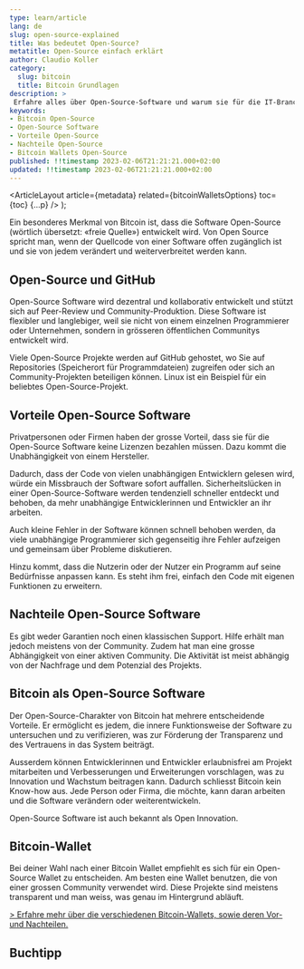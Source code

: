 ```yaml
---
type: learn/article
lang: de
slug: open-source-explained
title: Was bedeutet Open-Source?
metatitle: Open-Source einfach erklärt
author: Claudio Koller
category:
  slug: bitcoin
  title: Bitcoin Grundlagen
description: >
 Erfahre alles über Open-Source-Software und warum sie für die IT-Branche so wichtig ist. Dieser Artikel erklärt einfach und verständlich, was Open Source bedeutet, wie es funktioniert und welche Vorteile es bietet.
keywords:
- Bitcoin Open-Source
- Open-Source Software
- Vorteile Open-Source
- Nachteile Open-Source
- Bitcoin Wallets Open-Source
published: !!timestamp 2023-02-06T21:21:21.000+02:00
updated: !!timestamp 2023-02-06T21:21:21.000+02:00
---
```



  <ArticleLayout
    article={metadata}
    related={bitcoinWalletsOptions}
    toc={toc}
    {...p}
  />
);

Ein besonderes Merkmal von Bitcoin ist, dass die Software Open-Source (wörtlich übersetzt: «freie Quelle») entwickelt wird. Von Open Source spricht man, wenn der Quellcode von einer Software offen zugänglich ist und sie von jedem verändert und weiterverbreitet werden kann.

## Open-Source und GitHub

Open-Source Software wird dezentral und kollaborativ entwickelt und stützt sich auf Peer-Review und Community-Produktion. Diese Software ist flexibler und langlebiger, weil sie nicht von einem einzelnen Programmierer oder Unternehmen, sondern in grösseren öffentlichen Communitys entwickelt wird.

Viele Open-Source Projekte werden auf GitHub gehostet, wo Sie auf Repositories (Speicherort für Programmdateien) zugreifen oder sich an Community-Projekten beteiligen können. Linux ist ein Beispiel für ein beliebtes Open-Source-Projekt.

## Vorteile Open-Source Software

Privatpersonen oder Firmen haben der grosse Vorteil, dass sie für die Open-Source Software keine Lizenzen bezahlen müssen. Dazu kommt die Unabhängigkeit von einem Hersteller.

Dadurch, dass der Code von vielen unabhängigen Entwicklern gelesen wird, würde ein Missbrauch der Software sofort auffallen. Sicherheitslücken in einer Open-Source-Software werden tendenziell schneller entdeckt und behoben, da mehr unabhängige Entwicklerinnen und Entwickler an ihr arbeiten.

Auch kleine Fehler in der Software können schnell behoben werden, da viele unabhängige Programmierer sich gegenseitig ihre Fehler aufzeigen und gemeinsam über Probleme diskutieren.

Hinzu kommt, dass die Nutzerin oder der Nutzer ein Programm auf seine Bedürfnisse anpassen kann. Es steht ihm frei, einfach den Code mit eigenen Funktionen zu erweitern.

## Nachteile Open-Source Software

Es gibt weder Garantien noch einen klassischen Support. Hilfe erhält man jedoch meistens von der Community. Zudem hat man eine grosse Abhängigkeit von einer aktiven Community. Die Aktivität ist meist abhängig von der Nachfrage und dem Potenzial des Projekts.

## Bitcoin als Open-Source Software

Der Open-Source-Charakter von Bitcoin hat mehrere entscheidende Vorteile. Er ermöglicht es jedem, die innere Funktionsweise der Software zu untersuchen und zu verifizieren, was zur Förderung der Transparenz und des Vertrauens in das System beiträgt.

Ausserdem können Entwicklerinnen und Entwickler erlaubnisfrei am Projekt mitarbeiten und Verbesserungen und Erweiterungen vorschlagen, was zu Innovation und Wachstum beitragen kann. Dadurch schliesst Bitcoin kein Know-how aus. Jede Person oder Firma, die möchte, kann daran arbeiten und die Software verändern oder weiterentwickeln.

<Callout icon = "💡">
 Open-Source Software ist auch bekannt als Open Innovation.
</Callout>

## Bitcoin-Wallet

Bei deiner Wahl nach einer Bitcoin Wallet empfiehlt es sich für ein Open-Source Wallet zu entscheiden. Am besten eine Wallet benutzen, die von einer grossen Community verwendet wird. Diese Projekte sind meistens transparent und man weiss, was genau im Hintergrund abläuft.

[> Erfahre mehr über die verschiedenen Bitcoin-Wallets, sowie deren Vor- und Nachteilen.](/learn/bitcoin/bitcoin-wallets-options)

## Buchtipp

<Books>
  <Book book={bitcoinEntdecken} />
</Books>
